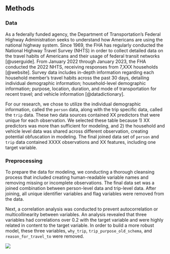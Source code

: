## Methods

### Data

As a federally funded agency, the Department of Transportation's Federal Highway Administration seeks to understand how Americans are using the national highway system. Since 1969, the FHA has regularly conducted the National Highway Travel Survey (NHTS) in order to collect detailed data on the travel habits of Americans and their usage of federal transit networks [@userguide]. From January 2022 through January 2023, the FHA conducted the 2022 NHTS, receiving responses from 7,XXX households [@website]. Survey data includes in-depth information regarding each household member's travel habits across the past 30 days, detailing individual demographic information; household-level demographic information; purpose, location, duration, and mode of transportation for recent travel; and vehicle information [@datadictionary].

For our research, we chose to utilize the individual demographic information, called the `person` data, along with the trip specific data, called the `trip` data. These two data sources contained XX predictors that were unique for each observation. We selected these table because 1) XX predictors was more than sufficient for modeling, and 2) the household and vehicle level data was shared across different observation, creating potential obfuscation in modeling. The final joined data set of `person` and `trip` data contained XXXX observations and XX features, including one target variable.

### Preprocessing

To prepare the data for modeling, we conducting a thorough cleansing process that included creating human-readable variable names and removing missing or incomplete observations. The final data set was a joined combination between person-level data and trip-level data. After joining, all unique identifier variables and flag variables were removed from the data.

Next, a correlation analysis was conducted to prevent autocorrelation or multicollinearity between variables. An analysis revealed that three variables had correlations over 0.2 with the target variable and were highly related in content to the target variable. In order to build a more robust model, these three variables, `why_trip`, `trip_purpose_old_schema`, and `reason_for_travel_to` were removed.

![](imgs/correlation-matrix.jpg)

